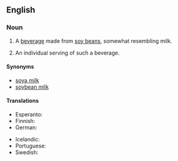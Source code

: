 ==English==
{{wikipedia}}
===Noun===
{{en-noun|s|-|sg=[[soy]] [[milk]]}}

# {{uncountable}} A [[beverage]] made from [[soy bean]]s, somewhat resembling milk.
# {{countable|informal}} An individual serving of such a beverage.

====Synonyms====
*[[soya milk]]
*[[soybean milk]]

====Translations====
{{trans-top|a beverage made from soy beans}}
*Esperanto: {{t|eo|sojlakto}}
*Finnish: {{t|fi|soijamaito}}
*German: {{t|de|Sojamilch|f}}
{{trans-mid}}
*Icelandic: {{t|is|sojamjólk|f}}
*Portuguese: {{t|pt|leite de soja|f}}
*Swedish: {{t|sv|sojamjölk|c}}
{{trans-bottom}}